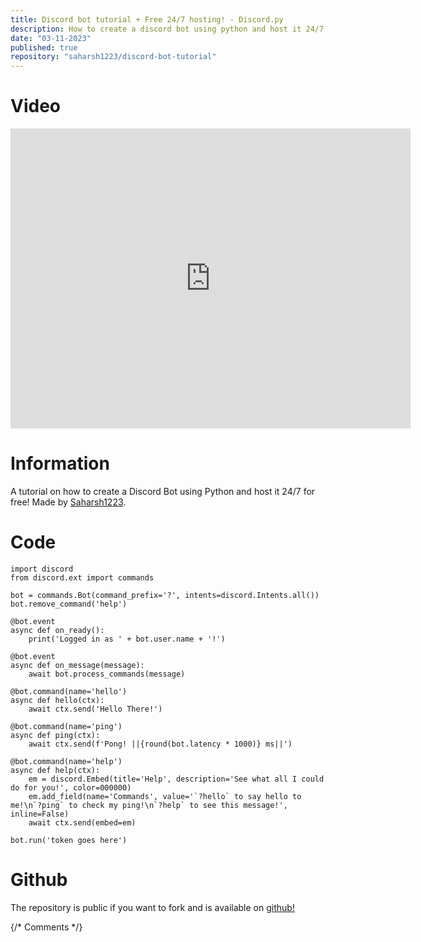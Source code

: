 ```yaml
---
title: Discord bot tutorial + Free 24/7 hosting! - Discord.py
description: How to create a discord bot using python and host it 24/7 all for free!
date: "03-11-2023"
published: true
repository: "saharsh1223/discord-bot-tutorial"
---
```

# Video

<iframe
  style={{borderRadius: '8px', width: '640px', overflow: 'hidden'}}
  width='640'
  height='480'
  src='https://www.youtube.com/embed/pdlHqFcxr5Q'
  frameborder='0'
  allow='autoplay; encrypted-media'
  allowfullscreen
></iframe>

# Information

A tutorial on how to create a Discord Bot using Python and host it 24/7 for free! Made by [Saharsh1223](https://www.youtube.com/SaharshDev).

# Code

```
import discord
from discord.ext import commands

bot = commands.Bot(command_prefix='?', intents=discord.Intents.all())
bot.remove_command('help')

@bot.event
async def on_ready():
    print('Logged in as ' + bot.user.name + '!')

@bot.event
async def on_message(message):
    await bot.process_commands(message)

@bot.command(name='hello')
async def hello(ctx):
    await ctx.send('Hello There!')

@bot.command(name='ping')
async def ping(ctx):
    await ctx.send(f'Pong! ||{round(bot.latency * 1000)} ms||')

@bot.command(name='help')
async def help(ctx):
    em = discord.Embed(title='Help', description='See what all I could do for you!', color=000000)
    em.add_field(name='Commands', value='`?hello` to say hello to me!\n`?ping` to check my ping!\n`?help` to see this message!', inline=False)
    await ctx.send(embed=em)

bot.run('token goes here')

```

# Github

The repository is public if you want to fork and is available on [github!](https://github.com/Saharsh1223/discord-bot-tutorial)

{/* Comments */}